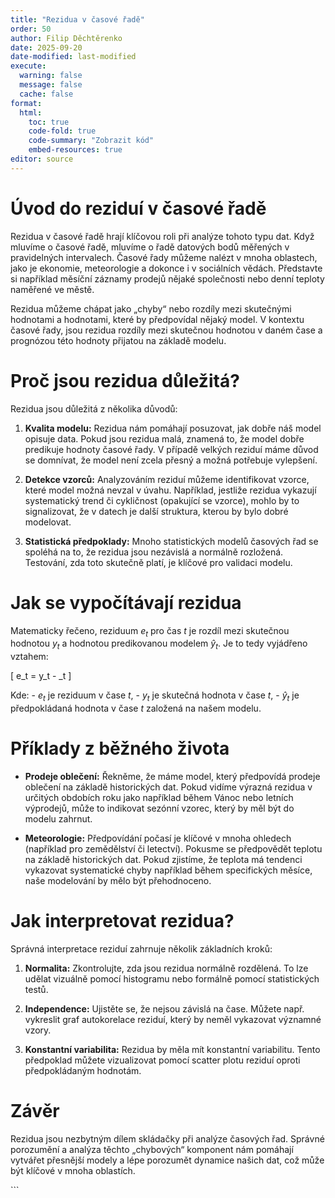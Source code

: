 ```yaml
---
title: "Rezidua v časové řadě"
order: 50
author: Filip Děchtěrenko
date: 2025-09-20
date-modified: last-modified
execute:
  warning: false
  message: false
  cache: false
format:
  html:
    toc: true
    code-fold: true
    code-summary: "Zobrazit kód"
    embed-resources: true
editor: source
---
```



# Úvod do reziduí v časové řadě

Rezidua v časové řadě hrají klíčovou roli při analýze tohoto typu dat. Když mluvíme o časové řadě, mluvíme o řadě datových bodů měřených v pravidelných intervalech. Časové řady můžeme nalézt v mnoha oblastech, jako je ekonomie, meteorologie a dokonce i v sociálních vědách. Představte si například měsíční záznamy prodejů nějaké společnosti nebo denní teploty naměřené ve městě.

Rezidua můžeme chápat jako „chyby“ nebo rozdíly mezi skutečnými hodnotami a hodnotami, které by předpovídal nějaký model. V kontextu časové řady, jsou rezidua rozdíly mezi skutečnou hodnotou v daném čase a prognózou této hodnoty přijatou na základě modelu.

# Proč jsou rezidua důležitá?

Rezidua jsou důležitá z několika důvodů:

1. **Kvalita modelu:** Rezidua nám pomáhají posuzovat, jak dobře náš model opisuje data. Pokud jsou rezidua malá, znamená to, že model dobře predikuje hodnoty časové řady. V případě velkých reziduí máme důvod se domnívat, že model není zcela přesný a možná potřebuje vylepšení.

2. **Detekce vzorců:** Analyzováním reziduí můžeme identifikovat vzorce, které model možná nevzal v úvahu. Například, jestliže rezidua vykazují systematický trend či cykličnost (opakující se vzorce), mohlo by to signalizovat, že v datech je další struktura, kterou by bylo dobré modelovat.

3. **Statistická předpoklady:** Mnoho statistických modelů časových řad se spoléhá na to, že rezidua jsou nezávislá a normálně rozložená. Testování, zda toto skutečně platí, je klíčové pro validaci modelu.

# Jak se vypočítávají rezidua

Matematicky řečeno, reziduum $e_t$ pro čas $t$ je rozdíl mezi skutečnou hodnotou $y_t$ a hodnotou predikovanou modelem $\hat{y}_t$. Je to tedy vyjádřeno vztahem:

\[ e_t = y_t - \hat{y}_t \]

Kde:
- $e_t$ je reziduum v čase $t$,
- $y_t$ je skutečná hodnota v čase $t$,
- $\hat{y}_t$ je předpokládaná hodnota v čase $t$ založená na našem modelu.

# Příklady z běžného života

- **Prodeje oblečení:** Řekněme, že máme model, který předpovídá prodeje oblečení na základě historických dat. Pokud vidíme výrazná rezidua v určitých obdobích roku jako například během Vánoc nebo letních výprodejů, může to indikovat sezónní vzorec, který by měl být do modelu zahrnut.

- **Meteorologie:** Předpovídání počasí je klíčové v mnoha ohledech (například pro zemědělství či letectví). Pokusme se předpovědět teplotu na základě historických dat. Pokud zjistíme, že teplota má tendenci vykazovat systematické chyby například během specifických měsíce, naše modelování by mělo být přehodnoceno.

# Jak interpretovat rezidua?

Správná interpretace reziduí zahrnuje několik základních kroků:

1. **Normalita:** Zkontrolujte, zda jsou rezidua normálně rozdělená. To lze udělat vizuálně pomocí histogramu nebo formálně pomocí statistických testů.

2. **Independence:** Ujistěte se, že nejsou závislá na čase. Můžete např. vykreslit graf autokorelace reziduí, který by neměl vykazovat významné vzory.

3. **Konstantní variabilita:** Rezidua by měla mít konstantní variabilitu. Tento předpoklad můžete vizualizovat pomocí scatter plotu reziduí oproti předpokládaným hodnotám.

# Závěr

Rezidua jsou nezbytným dílem skládačky při analýze časových řad. Správné porozumění a analýza těchto „chybových“ komponent nám pomáhají vytvářet přesnější modely a lépe porozumět dynamice našich dat, což může být klíčové v mnoha oblastích.

```
